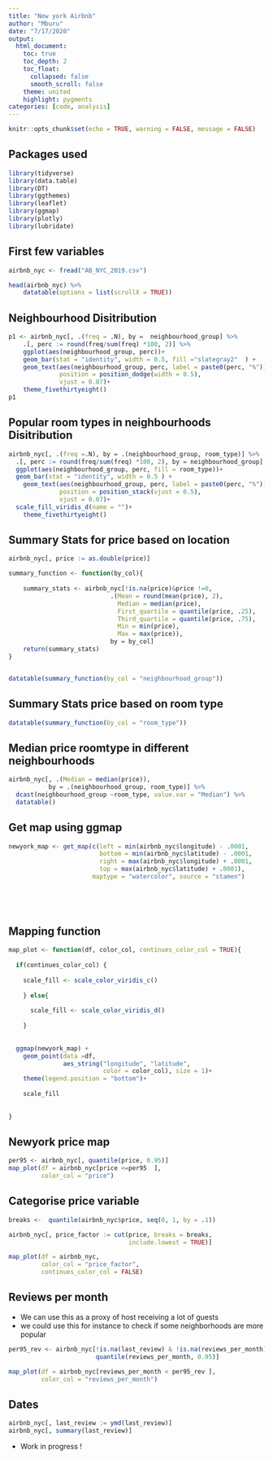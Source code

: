```yaml
---
title: "New york Airbnb"
author: "Mburu"
date: "7/17/2020"
output:
  html_document:
    toc: true
    toc_depth: 2
    toc_float:
      collapsed: false
      smooth_scroll: false
    theme: united
    highlight: pygments
categories: [code, analysis]
---
```


```r
knitr::opts_chunk$set(echo = TRUE, warning = FALSE, message = FALSE)
```

## Packages used

```r
library(tidyverse)
library(data.table)
library(DT)
library(ggthemes)
library(leaflet)
library(ggmap)
library(plotly)
library(lubridate)
```

## First few variables

```r
airbnb_nyc <- fread("AB_NYC_2019.csv")

head(airbnb_nyc) %>% 
    datatable(options = list(scrollX = TRUE))
```

## Neighbourhood Disitribution

```r
p1 <- airbnb_nyc[, .(freq = .N), by =  neighbourhood_group] %>%
    .[, perc := round(freq/sum(freq) *100, 2)] %>%
    ggplot(aes(neighbourhood_group, perc))+
    geom_bar(stat = "identity", width = 0.5, fill ="slategray2"  ) +
    geom_text(aes(neighbourhood_group, perc, label = paste0(perc, "%")),
              position = position_dodge(width = 0.5),
              vjust = 0.07)+
    theme_fivethirtyeight() 
p1
```

## Popular room types in neighbourhoods Disitribution

```r
airbnb_nyc[, .(freq =.N), by = .(neighbourhood_group, room_type)] %>%
  .[, perc := round(freq/sum(freq) *100, 2), by = neighbourhood_group] %>%
  ggplot(aes(neighbourhood_group, perc, fill = room_type))+
  geom_bar(stat = "identity", width = 0.5 ) +
    geom_text(aes(neighbourhood_group, perc, label = paste0(perc, "%")),
              position = position_stack(vjust = 0.5),
              vjust = 0.07)+
  scale_fill_viridis_d(name = "")+
    theme_fivethirtyeight() 
```

## Summary Stats for price based on location

```r
airbnb_nyc[, price := as.double(price)]

summary_function <- function(by_col){
    
    summary_stats <- airbnb_nyc[!is.na(price)&price !=0, 
                            .(Mean = round(mean(price), 2), 
                              Median = median(price),
                              First_quartile = quantile(price, .25),
                              Third_quartile = quantile(price, .75),
                              Min = min(price),
                              Max = max(price)),
                            by = by_col]
    return(summary_stats)
}


datatable(summary_function(by_col = "neighbourhood_group"))
```

## Summary Stats price based on room type

```r

datatable(summary_function(by_col = "room_type"))
```

## Median price roomtype in different neighbourhoods

```r
airbnb_nyc[, .(Median = median(price)), 
           by = .(neighbourhood_group, room_type)] %>%
  dcast(neighbourhood_group ~room_type, value.var = "Median") %>%
  datatable()
```

## Get map using ggmap

```r
newyork_map <- get_map(c(left = min(airbnb_nyc$longitude) - .0001,
                         bottom = min(airbnb_nyc$latitude) - .0001,
                         right = max(airbnb_nyc$longitude) + .0001,
                         top = max(airbnb_nyc$latitude) + .0001),
                       maptype = "watercolor", source = "stamen")


  
            
```

## Mapping function

```r

map_plot <- function(df, color_col, continues_color_col = TRUE){
  
  if(continues_color_col) {
    
    scale_fill <- scale_color_viridis_c()
    
    } else{
      
      scale_fill <- scale_color_viridis_d()
      
    }
    
    
  ggmap(newyork_map) +
    geom_point(data =df, 
               aes_string("longitude", "latitude",
                          color = color_col), size = 1)+
    theme(legend.position = "bottom")+
                           
    scale_fill
  
  
}
```

## Newyork price map

```r

per95 <- airbnb_nyc[, quantile(price, 0.95)]
map_plot(df = airbnb_nyc[price <=per95  ], 
         color_col = "price")  
```

## Categorise price variable

```r
breaks <-  quantile(airbnb_nyc$price, seq(0, 1, by = .1))

airbnb_nyc[, price_factor := cut(price, breaks = breaks,
                                 include.lowest = TRUE)]

map_plot(df = airbnb_nyc, 
         color_col = "price_factor",
         continues_color_col = FALSE)  

```

## Reviews per month

-   We can use this as a proxy of host receiving a lot of guests
-   we could use this for instance to check if some neighborhoods are more popular

```r

per95_rev <- airbnb_nyc[!is.na(last_review) & !is.na(reviews_per_month),
                        quantile(reviews_per_month, 0.95)]

map_plot(df = airbnb_nyc[reviews_per_month < per95_rev ], 
         color_col = "reviews_per_month")  
```

## Dates

```r
airbnb_nyc[, last_review := ymd(last_review)]
airbnb_nyc[, summary(last_review)]
```

-   Work in progress !
